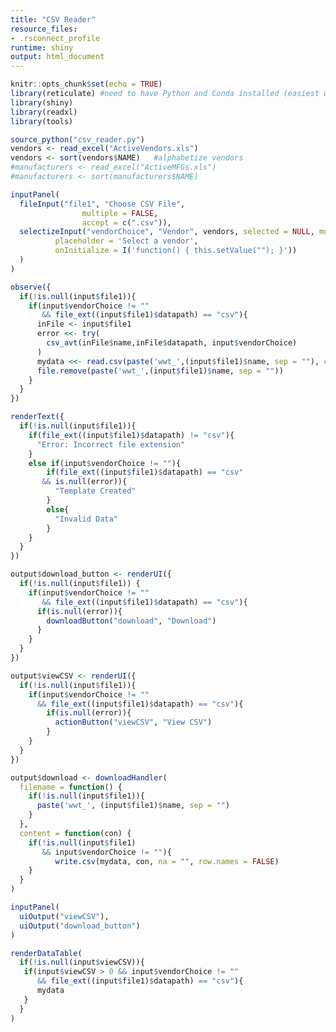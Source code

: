 ```yaml
---
title: "CSV Reader"
resource_files:
- .rsconnect_profile
runtime: shiny
output: html_document
---
```


```r
knitr::opts_chunk$set(echo = TRUE)
library(reticulate) #need to have Python and Conda installed (easiest way is by installing Anaconda, then adding it to your system path)
library(shiny)
library(readxl)
library(tools)
```

```r
source_python("csv_reader.py")
vendors <- read_excel("ActiveVendors.xls")
vendors <- sort(vendors$NAME)   #alphabetize vendors
#manufacturers <- read_excel("ActiveMFGs.xls")
#manufacturers <- sort(manufacturers$NAME)
```

```r
inputPanel(
  fileInput("file1", "Choose CSV File",
                multiple = FALSE,
                accept = c(".csv")),
  selectizeInput("vendorChoice", "Vendor", vendors, selected = NULL, multiple = FALSE, options = list(
          placeholder = 'Select a vendor',
          onInitialize = I('function() { this.setValue(""); }'))
  )
)

observe({
  if(!is.null(input$file1)){
    if(input$vendorChoice != "" 
       && file_ext((input$file1)$datapath) == "csv"){
      inFile <- input$file1
      error <<- try(
        csv_avt(inFile$name,inFile$datapath, input$vendorChoice)
      )
      mydata <<- read.csv(paste('wwt_',(input$file1)$name, sep = ""), check.names = FALSE)
      file.remove(paste('wwt_',(input$file1)$name, sep = ""))
    }
  }
})

renderText({
  if(!is.null(input$file1)){
    if(file_ext((input$file1)$datapath) != "csv"){
      "Error: Incorrect file extension"
    }
    else if(input$vendorChoice != ""){
        if(file_ext((input$file1)$datapath) == "csv"
       && is.null(error)){
          "Template Created"
        }
        else{
          "Invalid Data"
        }
    }
  }
})

output$download_button <- renderUI({
  if(!is.null(input$file1)) {
    if(input$vendorChoice != ""
       && file_ext((input$file1)$datapath) == "csv"){
      if(is.null(error)){
        downloadButton("download", "Download")
      }
    }
  }
})

output$viewCSV <- renderUI({
  if(!is.null(input$file1)){
    if(input$vendorChoice != ""
      && file_ext((input$file1)$datapath) == "csv"){
        if(is.null(error)){
          actionButton("viewCSV", "View CSV")
        }
    }
  }
})

output$download <- downloadHandler(
  filename = function() {
    if(!is.null(input$file1)){
      paste('wwt_', (input$file1)$name, sep = "")
    }
  },
  content = function(con) {
    if(!is.null(input$file1) 
       && input$vendorChoice != ""){
          write.csv(mydata, con, na = "", row.names = FALSE)
    }
  }
)

inputPanel(
  uiOutput("viewCSV"),
  uiOutput("download_button")
)

renderDataTable(
  if(!is.null(input$viewCSV)){
   if(input$viewCSV > 0 && input$vendorChoice != ""
      && file_ext((input$file1)$datapath) == "csv"){
      mydata
   }
  }
)

```
